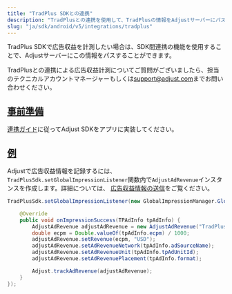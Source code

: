 ```yaml
---
title: "TradPlus SDKとの連携"
description: "TradPlusとの連携を使用して、TradPlusの情報をAdjustサーバーにパスします。"
slug: "ja/sdk/android/v5/integrations/tradplus"
---
```


<MinorVersion added="v4.38.1">

TradPlus SDKで広告収益を計測したい場合は、SDK間連携の機能を使用することで、Adjustサーバーにこの情報をパスすることができます。

</MinorVersion>
<Callout type="note">

TradPlusとの連携による広告収益計測についてご質問がございましたら、担当のテクニカルアカウントマネージャーもしくは[support@adjust.com](mailto:support@adjust.com)までお問い合わせください。

</Callout>

## [事前準備](before-you-begin)

[連携ガイド](/en/sdk/android)に従ってAdjust SDKをアプリに実装してください。

## [例](example)

Adjustで広告収益情報を記録するには、 `TradPlusSdk.setGlobalImpressionListener`関数内で`AdjustAdRevenue`インスタンスを作成します。詳細については、 [広告収益情報の送信](/en/sdk/android/features/ad-revenue)をご覧ください。

```java
TradPlusSdk.setGlobalImpressionListener(new GlobalImpressionManager.GlobalImpressionListener() {

    @Override
    public void onImpressionSuccess(TPAdInfo tpAdInfo) {
        AdjustAdRevenue adjustAdRevenue = new AdjustAdRevenue("TradPlus");
        double ecpm = Double.valueOf(tpAdInfo.ecpm) / 1000;
        adjustAdRevenue.setRevenue(ecpm, "USD");
        adjustAdRevenue.setAdRevenueNetwork(tpAdInfo.adSourceName);
        adjustAdRevenue.setAdRevenueUnit(tpAdInfo.tpAdUnitId);
        adjustAdRevenue.setAdRevenuePlacement(tpAdInfo.format);

        Adjust.trackAdRevenue(adjustAdRevenue);
    }
});
```
